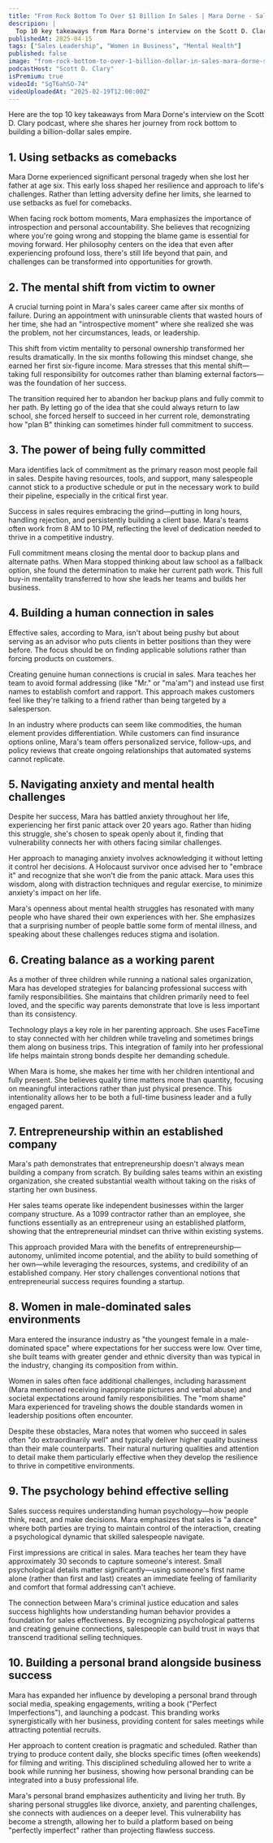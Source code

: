 ```yaml
---
title: "From Rock Bottom To Over $1 Billion In Sales | Mara Dorne - Sales Expert"
descripion: |
  Top 10 key takeaways from Mara Dorne's interview on the Scott D. Clary podcast, where she shares her journey from rock bottom to building a billion-dollar sales empire.
publishedAt: 2025-04-15
tags: ["Sales Leadership", "Women in Business", "Mental Health"]
published: false
image: "from-rock-bottom-to-over-1-billion-dollar-in-sales-mara-dorne-sales-expert.jpg"
podcastHost: "Scott D. Clary"
isPremium: true
videoId: "SgT6ahSO-74"
videoUploadedAt: "2025-02-19T12:00:00Z"
---
```



<PodcastSummaryPageLayout frontmatter={frontmatter}>
Here are the top 10 key takeaways from Mara Dorne's interview on the Scott D. Clary podcast, where she shares her journey from rock bottom to building a billion-dollar sales empire.

## 1. Using setbacks as comebacks

Mara Dorne experienced significant personal tragedy when she lost her father at age six. This early loss shaped her resilience and approach to life's challenges. Rather than letting adversity define her limits, she learned to use setbacks as fuel for comebacks.

When facing rock bottom moments, Mara emphasizes the importance of introspection and personal accountability. She believes that recognizing where you're going wrong and stopping the blame game is essential for moving forward. Her philosophy centers on the idea that even after experiencing profound loss, there's still life beyond that pain, and challenges can be transformed into opportunities for growth.

## 2. The mental shift from victim to owner

A crucial turning point in Mara's sales career came after six months of failure. During an appointment with uninsurable clients that wasted hours of her time, she had an "introspective moment" where she realized she was the problem, not her circumstances, leads, or leadership.

This shift from victim mentality to personal ownership transformed her results dramatically. In the six months following this mindset change, she earned her first six-figure income. Mara stresses that this mental shift—taking full responsibility for outcomes rather than blaming external factors—was the foundation of her success.

The transition required her to abandon her backup plans and fully commit to her path. By letting go of the idea that she could always return to law school, she forced herself to succeed in her current role, demonstrating how "plan B" thinking can sometimes hinder full commitment to success.

## 3. The power of being fully committed

Mara identifies lack of commitment as the primary reason most people fail in sales. Despite having resources, tools, and support, many salespeople cannot stick to a productive schedule or put in the necessary work to build their pipeline, especially in the critical first year.

Success in sales requires embracing the grind—putting in long hours, handling rejection, and persistently building a client base. Mara's teams often work from 8 AM to 10 PM, reflecting the level of dedication needed to thrive in a competitive industry.

Full commitment means closing the mental door to backup plans and alternate paths. When Mara stopped thinking about law school as a fallback option, she found the determination to make her current path work. This full buy-in mentality transferred to how she leads her teams and builds her business.

## 4. Building a human connection in sales

Effective sales, according to Mara, isn't about being pushy but about serving as an advisor who puts clients in better positions than they were before. The focus should be on finding applicable solutions rather than forcing products on customers.

Creating genuine human connections is crucial in sales. Mara teaches her team to avoid formal addressing (like "Mr." or "ma'am") and instead use first names to establish comfort and rapport. This approach makes customers feel like they're talking to a friend rather than being targeted by a salesperson.

In an industry where products can seem like commodities, the human element provides differentiation. While customers can find insurance options online, Mara's team offers personalized service, follow-ups, and policy reviews that create ongoing relationships that automated systems cannot replicate.

## 5. Navigating anxiety and mental health challenges

Despite her success, Mara has battled anxiety throughout her life, experiencing her first panic attack over 20 years ago. Rather than hiding this struggle, she's chosen to speak openly about it, finding that vulnerability connects her with others facing similar challenges.

Her approach to managing anxiety involves acknowledging it without letting it control her decisions. A Holocaust survivor once advised her to "embrace it" and recognize that she won't die from the panic attack. Mara uses this wisdom, along with distraction techniques and regular exercise, to minimize anxiety's impact on her life.

Mara's openness about mental health struggles has resonated with many people who have shared their own experiences with her. She emphasizes that a surprising number of people battle some form of mental illness, and speaking about these challenges reduces stigma and isolation.

## 6. Creating balance as a working parent

As a mother of three children while running a national sales organization, Mara has developed strategies for balancing professional success with family responsibilities. She maintains that children primarily need to feel loved, and the specific way parents demonstrate that love is less important than its consistency.

Technology plays a key role in her parenting approach. She uses FaceTime to stay connected with her children while traveling and sometimes brings them along on business trips. This integration of family into her professional life helps maintain strong bonds despite her demanding schedule.

When Mara is home, she makes her time with her children intentional and fully present. She believes quality time matters more than quantity, focusing on meaningful interactions rather than just physical presence. This intentionality allows her to be both a full-time business leader and a fully engaged parent.

## 7. Entrepreneurship within an established company

Mara's path demonstrates that entrepreneurship doesn't always mean building a company from scratch. By building sales teams within an existing organization, she created substantial wealth without taking on the risks of starting her own business.

Her sales teams operate like independent businesses within the larger company structure. As a 1099 contractor rather than an employee, she functions essentially as an entrepreneur using an established platform, showing that the entrepreneurial mindset can thrive within existing systems.

This approach provided Mara with the benefits of entrepreneurship—autonomy, unlimited income potential, and the ability to build something of her own—while leveraging the resources, systems, and credibility of an established company. Her story challenges conventional notions that entrepreneurial success requires founding a startup.

## 8. Women in male-dominated sales environments

Mara entered the insurance industry as "the youngest female in a male-dominated space" where expectations for her success were low. Over time, she built teams with greater gender and ethnic diversity than was typical in the industry, changing its composition from within.

Women in sales often face additional challenges, including harassment (Mara mentioned receiving inappropriate pictures and verbal abuse) and societal expectations around family responsibilities. The "mom shame" Mara experienced for traveling shows the double standards women in leadership positions often encounter.

Despite these obstacles, Mara notes that women who succeed in sales often "do extraordinarily well" and typically deliver higher quality business than their male counterparts. Their natural nurturing qualities and attention to detail make them particularly effective when they develop the resilience to thrive in competitive environments.

## 9. The psychology behind effective selling

Sales success requires understanding human psychology—how people think, react, and make decisions. Mara emphasizes that sales is "a dance" where both parties are trying to maintain control of the interaction, creating a psychological dynamic that skilled salespeople navigate.

First impressions are critical in sales. Mara teaches her team they have approximately 30 seconds to capture someone's interest. Small psychological details matter significantly—using someone's first name alone (rather than first and last) creates an immediate feeling of familiarity and comfort that formal addressing can't achieve.

The connection between Mara's criminal justice education and sales success highlights how understanding human behavior provides a foundation for sales effectiveness. By recognizing psychological patterns and creating genuine connections, salespeople can build trust in ways that transcend traditional selling techniques.

## 10. Building a personal brand alongside business success

Mara has expanded her influence by developing a personal brand through social media, speaking engagements, writing a book ("Perfect Imperfections"), and launching a podcast. This branding works synergistically with her business, providing content for sales meetings while attracting potential recruits.

Her approach to content creation is pragmatic and scheduled. Rather than trying to produce content daily, she blocks specific times (often weekends) for filming and writing. This disciplined scheduling allowed her to write a book while running her business, showing how personal branding can be integrated into a busy professional life.

Mara's personal brand emphasizes authenticity and living her truth. By sharing personal struggles like divorce, anxiety, and parenting challenges, she connects with audiences on a deeper level. This vulnerability has become a strength, allowing her to build a platform based on being "perfectly imperfect" rather than projecting flawless success.

</PodcastSummaryPageLayout>
